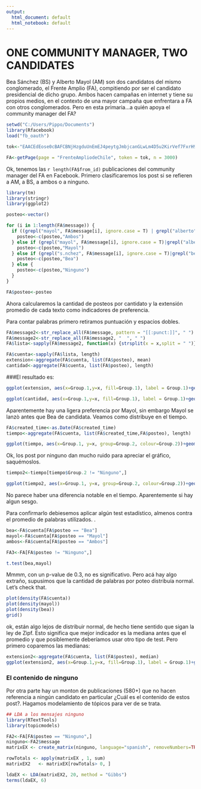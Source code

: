 ---
output:
  html_document: default
  html_notebook: default
---

# ONE COMMUNITY MANAGER, TWO CANDIDATES


Bea Sánchez (BS) y Alberto Mayol (AM) son dos candidatos del mismo conglomerado, el Frente Amplio (FA), compitiendo por ser el candidato presidencial de dicho grupo. Ambos hacen campañas en internet y tiene su propios medios, en el contexto de una mayor campaña que enfrentara a FA con otros conglomerados. Pero en esta primaria...a quién apoya el community manager del FA?

```{r,include=FALSE}
setwd("C:/Users/Pippo/Documents")
library(Rfacebook)
load("fb_oauth")

tok<-"EAACEdEose0cBAFCBNjHzgduUnEmEJ4peytgJmbjcanGLwLm4D5u2KirVef7FxrH9H6DVeDAFlZCIffe9M8z82giUC4twkRhyCAicOi1AmiKcr68O6ypk9cp45bfgzZCnePQ3QvPUKpsr0tziwP8MUDAKT4BZAwkZCwMRaGbyaQX5bDfFeURTymKVr5ZBi1HoZD"

```
```{r}
FA<-getPage(page = "FrenteAmpliodeChile", token = tok, n = 3000)

```

Ok, tenemos las `r length(FA$from_id)` publicaciones del community manager del FA en Facebook. Primero clasificaremos los post si se refieren a AM, a BS, a ambos o a ninguno.

```{r,include=FALSE}
library(tm)
library(stringr)
library(ggplot2)

```
```{r}
posteo<-vector()

for (i in 1:length(FA$message)) {
  if ((grepl("mayol", FA$message[i], ignore.case = T) | grepl("alberto", FA$message[i], ignore.case = T)) && (grepl("bea", FA$message[i], ignore.case = T) | grepl("s.nchez", FA$message[i], ignore.case = T))) {
    posteo<-c(posteo,"Ambos")
  } else if (grepl("mayol", FA$message[i], ignore.case = T)|grepl("alberto", FA$message[i], ignore.case = T)) {
    posteo<-c(posteo,"Mayol")
  } else if (grepl("s.nchez", FA$message[i], ignore.case = T)|grepl("bea", FA$message[i], ignore.case = T)) {
    posteo<-c(posteo,"Bea")
  } else {
    posteo<-c(posteo,"Ninguno")
  }
}

FA$posteo<-posteo

```

Ahora calcularemos la cantidad de posteos por cantidato y la extensión promedio de cada texto como indicadores de preferencia.

Para contar palabras primero retiramos puntuación y espacios dobles.

```{r}

FA$message2<-str_replace_all(FA$message, pattern = "[[:punct:]]", " ")
FA$message2<-str_replace_all(FA$message2, "  ", " ")
FA$lista<-sapply(FA$message2, function(x) {strsplit(x = x,split = " ")})

FA$cuenta<-sapply(FA$lista, length)
extension<-aggregate(FA$cuenta, list(FA$posteo), mean)
cantidad<-aggregate(FA$cuenta, list(FA$posteo), length)
```

###El resultado es:

```{r}
ggplot(extension, aes(x=Group.1,y=x, fill=Group.1), label = Group.1)+geom_col()+ xlab("Candidato") + ylab("Palabras promedio por post")+ geom_text(aes(label=round(x,2)), color= "white", vjust=1.2)
```

```{r}
ggplot(cantidad, aes(x=Group.1,y=x, fill=Group.1), label = Group.1)+geom_col()+ xlab("Candidato") + ylab("Cantidad de post")+ geom_text(aes(label=round(x,2)), color= "white", vjust=1.2)
```

Aparentemente hay una ligera preferencia por Mayol, sin embargo Mayol se lanzò antes que Bea de candidata. Veamos como distribuye en el tiempo.

```{r}
FA$created_time<-as.Date(FA$created_time)
tiempo<-aggregate(FA$cuenta, list(FA$created_time,FA$posteo), length)
```

```{r}
ggplot(tiempo, aes(x=Group.1, y=x, group=Group.2, colour=Group.2))+geom_line()+ xlab("Candidato") + ylab("Cantidad de post")
```
Ok, los post por ninguno dan mucho ruido para apreciar el gráfico, saquémoslos.

```{r}
tiempo2<-tiempo[tiempo$Group.2 != "Ninguno",]

ggplot(tiempo2, aes(x=Group.1, y=x, group=Group.2, colour=Group.2))+geom_line()+ xlab("Candidato") + ylab("Cantidad de post")

```
 No parece haber una diferencia notable en el tiempo. Aparentemente si hay algun sesgo.
 
 
Para confirmarlo debiesemos aplicar algún test estadístico, almenos contra el promedio de palabras utilizados.
.
```{r}
bea<-FA$cuenta[FA$posteo == "Bea"]
mayol<-FA$cuenta[FA$posteo == "Mayol"]
ambos<-FA$cuenta[FA$posteo == "Ambos"]

FA3<-FA[FA$posteo != "Ninguno",]

t.test(bea,mayol)
```

Mmmm, con un p-value de 0.3, no es significativo. Pero acá hay algo extraño, supusimos que la cantidad de palabras por poteo distribuía normal. Let's check that.
```{r}

plot(density(FA$cuenta))
plot(density(mayol))
plot(density(bea))
grid()
```

ok, están algo lejos de distribuir normal, de hecho tiene sentido que sigan la ley de Zipf. Esto significa que mejor indicador es la mediana antes que el promedio y que posiblemente deberíamos usar otro tipo de test. Pero primero coparemos las medianas:

```{r}
extension2<-aggregate(FA$cuenta, list(FA$posteo), median)
ggplot(extension2, aes(x=Group.1,y=x, fill=Group.1), label = Group.1)+geom_col()+ xlab("Candidato") + ylab("Palabras promedio por post")+ geom_text(aes(label=round(x,2)), color= "white", vjust=1.2)
```



### El contenido de ninguno

Por otra parte hay un monton de publicaciones (580+) que no hacen referencia a ningún candidato en particular ¿Cuál es el contenido de estos post?. Hagamos modelamiento de tópicos para ver de se trata.

```{r,include=FALSE}
## LDA a los mensajes ninguno
library(RTextTools)
library(topicmodels)
```

```{r}
FA2<-FA[FA$posteo == "Ninguno",]
ninguno<-FA2$message
matrixEX <- create_matrix(ninguno, language="spanish", removeNumbers=TRUE, stemWords=F, removeStopwords = T, stripWhitespace = T, weighting = tm::weightTf)

rowTotals <- apply(matrixEX , 1, sum)
matrixEX2   <- matrixEX[rowTotals> 0, ]

ldaEX <- LDA(matrixEX2, 20, method = "Gibbs")
terms(ldaEX, 6)
```




